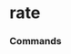 # rate


### Commands
<ul className='grid grid-cols-1 md:grid-cols-2 lg:grid-cols-3 xl:grid-cols-4 gap-4 -ml-6'>
<ReferenceCard
    title="estr"
    description=""
    url="rate/estr"
    command
/><ReferenceCard
    title="dpcredit"
    description=""
    url="rate/dpcredit"
    command
/><ReferenceCard
    title="effr"
    description=""
    url="rate/effr"
    command
/><ReferenceCard
    title="effr_forecast"
    description=""
    url="rate/effr_forecast"
    command
/><ReferenceCard
    title="sonia"
    description=""
    url="rate/sonia"
    command
/><ReferenceCard
    title="ameribor"
    description=""
    url="rate/ameribor"
    command
/><ReferenceCard
    title="iorb"
    description=""
    url="rate/iorb"
    command
/><ReferenceCard
    title="ecb"
    description=""
    url="rate/ecb"
    command
/>
</ul>

